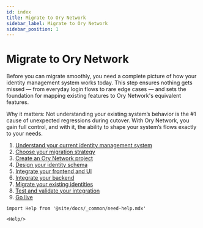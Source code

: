 ```yaml
---
id: index
title: Migrate to Ory Network
sidebar_label: Migrate to Ory Network
sidebar_position: 1
---
```


# Migrate to Ory Network

Before you can migrate smoothly, you need a complete picture of how your identity management system works today. This step ensures 
nothing gets missed — from everyday login flows to rare edge cases — and sets the foundation for mapping existing features to 
Ory Network's equivalent features.

Why it matters: Not understanding your existing system’s behavior is the #1 cause of unexpected regressions during cutover. With 
Ory Network, you gain full control, and with it, the ability to shape your system’s flows exactly to your needs.

1. [Understand your current identity management system](migrate-to-ory)
1. [Choose your migration strategy](migrate-strategies)
1. [Create an Ory Network project](create-project)
1. [Design your identity schema](design-id-schema)
1. [Integrate your frontend and UI](integrate-frontend)
1. [Integrate your backend](integrate-backend)
1. [Migrate your existing identities](migrate-identities)
1. [Test and validate your integration](test-validate)
1. [Go live](go-live)

```mdx-code-block
import Help from '@site/docs/_common/need-help.mdx'

<Help/>
```